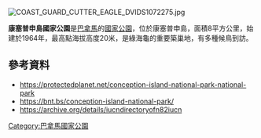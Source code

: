 [[Image:COAST_GUARD_CUTTER_EAGLE_DVIDS1072275.jpg|right]]
{{coords|23.48|N|75.05|W|display=title}}

'''康塞普申島國家公園'''是[[巴拿馬|巴拿馬]]的[[國家公園|國家公園]]，位於康塞普申島，面積8平方公里，始建於1964年，最高點海拔高度20米，是綠海龜的重要築巢地，有多種候鳥到訪。

==參考資料==
* https://protectedplanet.net/conception-island-national-park-national-park {{Wayback|url=https://protectedplanet.net/conception-island-national-park-national-park |date=20190103161239 }}
* https://bnt.bs/conception-island-national-park/ {{Wayback|url=https://bnt.bs/conception-island-national-park/ |date=20190427125313 }}
* https://archive.org/details/iucndirectoryofn82iucn

{{Panama-geo-stub}}
[[Category:巴拿馬國家公園|Category:巴拿馬國家公園]]